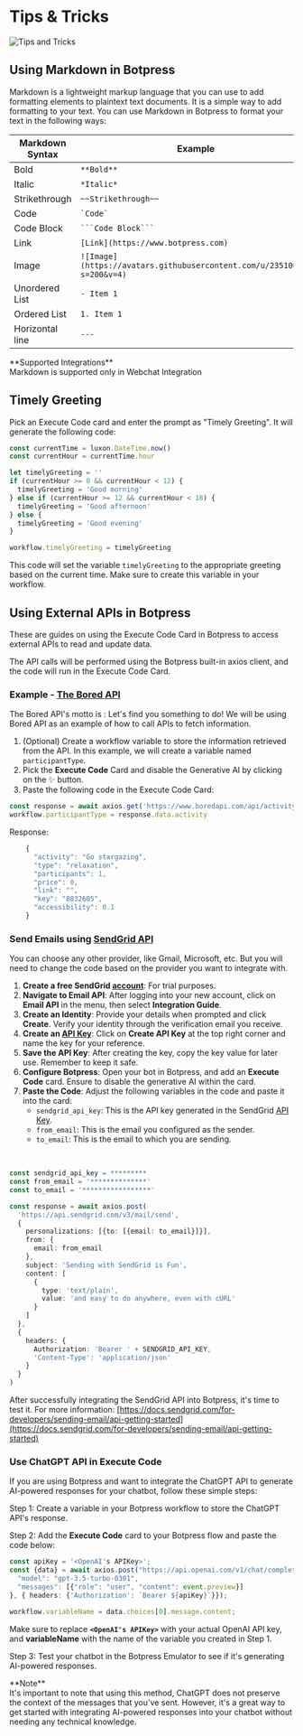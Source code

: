 
# Tips & Tricks

![Tips and Tricks](/docs/content/tips-cover.png)

## Using Markdown in Botpress

Markdown is a lightweight markup language that you can use to add formatting elements to plaintext text documents. It is a simple way to add formatting to your text. You can use Markdown in Botpress to format your text in the following ways:

| Markdown Syntax | Example                                                                |
| --------------- | ---------------------------------------------------------------------- |
| Bold            | `**Bold**`                                                             |
| Italic          | `*Italic*`                                                             |
| Strikethrough   | `~~Strikethrough~~`                                                    |
| Code            | `` `Code` ``                                                           |
| Code Block      | ` ```Code Block``` `                                                   |
| Link            | `[Link](https://www.botpress.com)`                                     |
| Image           | `![Image](https://avatars.githubusercontent.com/u/23510677?s=200&v=4)` |
| Unordered List  | `- Item 1`                                                             |
| Ordered List    | `1. Item 1`                                                            |
| Horizontal line | `---`                                                                  |

<Callout type="info">
  **Supported Integrations** <br />
  Markdown is supported only in Webchat Integration <br />
</Callout>

## Timely Greeting

Pick an Execute Code card and enter the prompt as "Timely Greeting". It will generate the following code:

```javascript
const currentTime = luxon.DateTime.now()
const currentHour = currentTime.hour

let timelyGreeting = ''
if (currentHour >= 0 && currentHour < 12) {
  timelyGreeting = 'Good morning'
} else if (currentHour >= 12 && currentHour < 18) {
  timelyGreeting = 'Good afternoon'
} else {
  timelyGreeting = 'Good evening'
}

workflow.timelyGreeting = timelyGreeting
```

This code will set the variable `timelyGreeting` to the appropriate greeting based on the current time. Make sure to create this variable in your workflow.

## Using External APIs in Botpress

These are guides on using the Execute Code Card in Botpress to access external APIs to read and update data.

The API calls will be performed using the Botpress built-in axios client, and the code will run in the Execute Code Card.

### Example - [The Bored API](https://www.boredapi.com/)

The Bored API's motto is : Let's find you something to do! We will be using Bored API as an example of how to call APIs to fetch information.

1. (Optional) Create a workflow variable to store the information retrieved from the API. In this example, we will create a variable named `participantType`.
2. Pick the **Execute Code** Card and disable the Generative AI by clicking on the ✨ button.
3. Paste the following code in the Execute Code Card:

```typescript
const response = await axios.get('https://www.boredapi.com/api/activity?participants=1')
workflow.participantType = response.data.activity
```

Response:

```typescript
    {
      "activity": "Go stargazing",
      "type": "relaxation",
      "participants": 1,
      "price": 0,
      "link": "",
      "key": "8832605",
      "accessibility": 0.1
    }
```

### Send Emails using [SendGrid API](https://sendgrid.com/)

You can choose any other provider, like Gmail, Microsoft, etc. But you will need to change the code based on the provider you want to integrate with.

1. **Create a free SendGrid [account](https://sendgrid.com/pricing/ 'account')**: For trial purposes.
2. **Navigate to Email API**: After logging into your new account, click on **Email API** in the menu, then select **Integration Guide**.
3. **Create an Identity**: Provide your details when prompted and click **Create**. Verify your identity through the verification email you receive.
4. **Create an [API Key](https://app.sendgrid.com/settings/api_keys 'API Key')**: Click on **Create API Key** at the top right corner and name the key for your reference.
5. **Save the API Key**: After creating the key, copy the key value for later use. Remember to keep it safe.
6. **Configure Botpress**: Open your bot in Botpress, and add an **Execute Code** card. Ensure to disable the generative AI within the card.
7. **Paste the Code**: Adjust the following variables in the code and paste it into the card:
   - `sendgrid_api_key`: This is the API key generated in the SendGrid [API Key](https://app.sendgrid.com/settings/api_keys 'API Key').
   - `from_email`: This is the email you configured as the sender.
   - `to_email`: This is the email to which you are sending.

<br />

```typescript
const sendgrid_api_key = *********
const from_email = '**************'
const to_email = '*****************'

const response = await axios.post(
  'https://api.sendgrid.com/v3/mail/send',
  {
    personalizations: [{to: [{email: to_email}]}],
    from: {
      email: from_email
    },
    subject: 'Sending with SendGrid is Fun',
    content: [
      {
        type: 'text/plain',
        value: 'and easy to do anywhere, even with cURL'
      }
    ]
  },
  {
    headers: {
      Authorization: 'Bearer ' + SENDGRID_API_KEY,
      'Content-Type': 'application/json'
    }
  }
)
```

After successfully integrating the SendGrid API into Botpress, it's time to test it.
For more information: [https://docs.sendgrid.com/for-developers/sending-email/api-getting-started](https://docs.sendgrid.com/for-developers/sending-email/api-getting-started)

### Use ChatGPT API in Execute Code

If you are using Botpress and want to integrate the ChatGPT API to generate AI-powered responses for your chatbot, follow these simple steps:

Step 1: Create a variable in your Botpress workflow to store the ChatGPT API's response.

Step 2: Add the **Execute Code** card to your Botpress flow and paste the code below:

```typescript
const apiKey = '<OpenAI's APIKey>';
const {data} = await axios.post("https://api.openai.com/v1/chat/completions", {
  "model": "gpt-3.5-turbo-0301",
  "messages": [{"role": "user", "content": event.preview}]
}, { headers: {'Authorization': `Bearer ${apiKey}`}});

workflow.variableName = data.choices[0].message.content;
```

Make sure to replace **`<OpenAI's APIKey>`** with your actual OpenAI API key, and **variableName** with the name of the variable you created in Step 1.

Step 3: Test your chatbot in the Botpress Emulator to see if it's generating AI-powered responses.

<Callout type="info">
  **Note** <br />
  It's important to note that using this method, ChatGPT does not preserve the context of the messages that you've sent.
  However, it's a great way to get started with integrating AI-powered responses into your chatbot without needing any technical
  knowledge.
</Callout>
